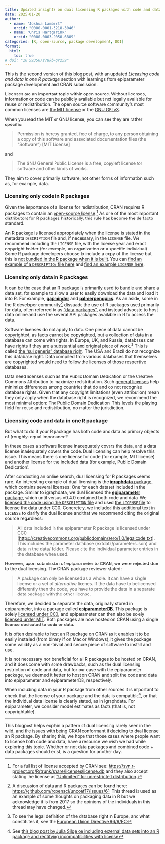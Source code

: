 ```yaml
---
title: Updated insights on dual licensing R packages with code and data
date: 2025-01-20
author:
  - name: "Joshua Lambert"
    orcid: "0000-0001-5218-3046"
  - name: "Chris Hartgerink"
    orcid: "0000-0003-1050-6809"
categories: [R, open-source, package development, DOI]
format:
  html: 
    toc: true
# doi: "10.59350/z78kb-qrz59"
---
```


::: {.callout-note}
This is the second version of this blog post, with an updated _Licensing code and data in one R package_ section with learnings from epiparameter package development and CRAN submission.
:::

Licenses are an important topic within open source. Without licenses, information or code can be publicly available but not legally available for reuse or redistribution. The open source software community's most common licenses are [the MIT license](https://mit-license.org) or the [GNU GPLv3](https://www.gnu.org/licenses/gpl-3.0.html).

When you read the MIT or GNU license, you can see they are rather specific:

> Permission is hereby granted, free of charge, to any person obtaining a copy of this software and associated documentation files (the “Software”) [MIT License]

and

> The GNU General Public License is a free, copyleft license for software and other kinds of works.

They aim to cover primarily software, not other forms of information such as, for example, data.

### Licensing only code in R packages

Given the importance of a license for redistribution, CRAN requires R packages to contain an [open-source license](https://cran.r-project.org/doc/FAQ/R-exts.html#Licensing).[^1] As one of the most important distributors for R packages historically, this rule has become the de facto standard.

An R package is licensed appropriately when the license is stated in the metadata `DESCRIPTION` file and, if necessary, in the `LICENSE` file. We recommend including the `LICENSE` file, with the license year and exact copyright holder (for example, an organization or a specific individual). Some R package developers choose to include a copy of the license but this is [not bundled in the R package when it is built](https://r-pkgs.org/license.html#key-files). You can [find an example of a `DESCRIPTION` file here](https://github.com/epiverse-trace/cfr/blob/29ee12aa9b8a49eedb9207d95c25c13d7d4e0ace/DESCRIPTION#L27) and [find an example `LICENSE` here](https://github.com/epiverse-trace/cfr/blob/main/LICENSE).

### Licensing only data in R packages

It can be the case that an R package is primarily used to bundle and share a data set, for example to allow a user to easily download the data and load it into R. For example, [**gapminder**](https://github.com/jennybc/gapminder) and [**palmerpenguins**](https://github.com/allisonhorst/palmerpenguins). As an aside, some in the R developer community[^2] dissuade the use of R packages used primarily for data, often referred to as ["data packages"](https://r-pkgs.org/data.html), and instead advocate to host data online and use the several API packages available in R to access the data.
<!-- Data packages are often small, openly accessibly data sets that are used to showcase the functionality of a package. In these cases the data is secondary to the code, and as such many of the R packages with these "toy" data sets only state a software license.  -->

Software licenses do not apply to data. One piece of data cannot be copyrighted, as facts cannot be copyrighted, but a collection of data in a database can come with rights. In Europe, UK, and Russia, databases can have rights if they are a substantial and original piece of work.[^3] This is called [the "sui generis" database right](https://en.wikipedia.org/wiki/Database_right). The USA and Brazil do not recognize this database right. Data compiled from various databases that themselves are copyrighted would need to follow the licenses of those respective databases.

Data need licenses such as the Public Domain Dedication or the Creative Commons Attribution to maximize redistribution. Such [general licenses](https://r-pkgs.org/license.html#code-you-write) help minimize differences among countries that do and do not recognize database rights. Given that any copyright limitations (even attribution) mean they only apply when the database right is recognized, we recommend the most minimal option: The Public Domain Dedication. This levels the playing field for reuse and redistribution, no matter the jurisdiction.

### Licensing code and data in one R package

But what to do if your R package has both code and data as primary objects of (roughly) equal importance?

In these cases a software license inadequately covers the data, and a data license inadequately covers the code. Dual licensing can help resolve this issue. This means there is one license for code (for example, MIT license)  and another license for the included data (for example, Public Domain Dedication).

After conducting an online search, dual licensing for R packages seems rare. An interesting example of dual licensing is the [**igraphdata** package](https://github.com/igraph/igraphdata/blob/main/LICENSE), which contains several licenses: One for each dataset included in the package. Similar to igraphdata, we dual licensed the [**epiparameter** package](https://github.com/epiverse-trace/epiparameter), which until versus v0.4.0 contained both code and data. We [licensed the code using the `DESCRIPTION` file](https://github.com/epiverse-trace/epiparameter/blob/v0.3.0/DESCRIPTION#L28) and used [the `LICENSE` file](https://github.com/epiverse-trace/epiparameter/blob/v0.3.0/LICENSE) to license the data under CC0.  Concretely, we included this additional text  in `LICENSE` to clarify the dual license and that we recommend citing the original source regardless:

> All data included in the epiparameter R package is licensed under CC0 (<https://creativecommons.org/publicdomain/zero/1.0/legalcode.txt>). This includes the parameter database (extdata/parameters.json) and data in the data/ folder. Please cite the individual parameter entries in the database when used.

However, upon submission of epiparameter to CRAN, we were rejected due to the dual licensing. The CRAN package reviewer stated:

> A package can only be licensed as a whole. It can have a single license or a set of _alternative_ licenes. If the data have to be licensed differently then the code, you have to provide the data in a separate data package with the other license.

Therefore, we decided to separate the data, originally stored in epiparameter, into a package called [**epiparameterDB**](https://github.com/epiverse-trace/epiparameterDB). This package is solely [licensed under CC0](https://github.com/epiverse-trace/epiparameterDB/blob/main/DESCRIPTION#L15), and epiparameter can then also be solely [licensed under MIT](https://github.com/epiverse-trace/epiparameter/blob/main/DESCRIPTION#L28). Both packages are now hosted on CRAN using a single license dedicated to code or data.

::: {.callout-tip}
It is often desirable to host an R package on CRAN as it enables it to be easily installed (from binary if on Mac or Windows), it gives the package some validity as a non-trivial and secure piece of software to install and use.

It is not necessary nor beneficial for all R packages to be hosted on CRAN, and it does come with some drawbacks, such as the dual licensing restriction of code and data, but for our case with the epiparameter package, we deemed it better to host on CRAN and split the code and data into epiparameter and epiparameterDB, respectively.
:::

When including data in your R package from other sources it is important to check that the license of your package and the data is compatible[^4], or that the individual data license is clearly stated, as in igraphdata. For epiparameter, we consider model estimates as facts (that is, not copyrightable).

---

This blogpost helps explain a pattern of dual licensing rarely seen in the wild, and the issues with being CRAN conformant if deciding to dual license an R package. By sharing this, we hope that those cases where people want to license both code and data, have a resource we wish we had while exploring this topic. Whether or not data packages and combined code + data packages should exist, is a question for another day.

[^1]: For a full list of license accepted by CRAN see: <https://svn.r-project.org/R/trunk/share/licenses/license.db> and they also accept stating the license as ["Unlimited" for unrestricted distribution](https://cran.r-project.org/doc/manuals/R-exts.html#Licensing-1).

[^2]: A discussion of data and R packages can be found here: <https://github.com/ropensci/unconf17/issues/61>. This thread is used as an example of some thoughts on packaging data in R but we acknowledge it is from 2017 so the opinions of the individuals in this thread may have changed.

[^3]: To see the legal definition of the database right in Europe, and what constitutes it, see the [European Union Directive 96/9/EC](https://eur-lex.europa.eu/eli/dir/1996/9/oj/eng)

[^4]: See [this blog post by Julia Silge on including external data sets into an R package and rectifying incompatibilities with license](https://juliasilge.com/blog/sentiment-lexicons/)
